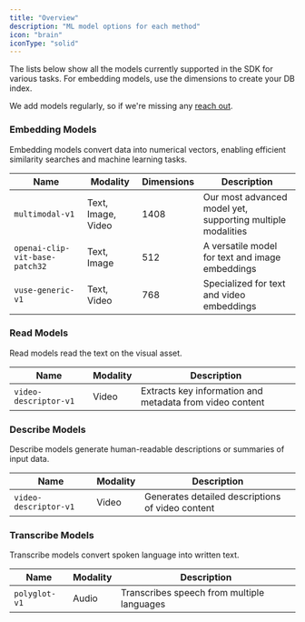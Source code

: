 ```yaml
---
title: "Overview"
description: "ML model options for each method"
icon: "brain"
iconType: "solid"
---
```


The lists below show all the models currently supported in the SDK for various tasks. For embedding models, use the dimensions to create your DB index.

<Note>
  We add models regularly, so if we're missing any
  <a href="https://mixpeek.com/contact">reach out</a>.
</Note>

### Embedding Models

Embedding models convert data into numerical vectors, enabling efficient similarity searches and machine learning tasks.

| Name                           | Modality           | Dimensions | Description                                                 |
| ------------------------------ | ------------------ | ---------- | ----------------------------------------------------------- |
| `multimodal-v1`                | Text, Image, Video | 1408       | Our most advanced model yet, supporting multiple modalities |
| `openai-clip-vit-base-patch32` | Text, Image        | 512        | A versatile model for text and image embeddings             |
| `vuse-generic-v1`              | Text, Video        | 768        | Specialized for text and video embeddings                   |

### Read Models

Read models read the text on the visual asset.

| Name                  | Modality | Description                                              |
| --------------------- | -------- | -------------------------------------------------------- |
| `video-descriptor-v1` | Video    | Extracts key information and metadata from video content |

### Describe Models

Describe models generate human-readable descriptions or summaries of input data.

| Name                  | Modality | Description                                      |
| --------------------- | -------- | ------------------------------------------------ |
| `video-descriptor-v1` | Video    | Generates detailed descriptions of video content |

### Transcribe Models

Transcribe models convert spoken language into written text.

| Name          | Modality | Description                                |
| ------------- | -------- | ------------------------------------------ |
| `polyglot-v1` | Audio    | Transcribes speech from multiple languages |
